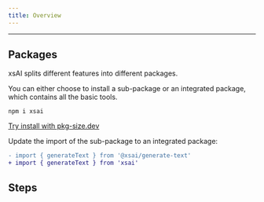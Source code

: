 ```yaml
---
title: Overview
---
```


---

## Packages

xsAI splits different features into different packages.

You can either choose to install a sub-package or an integrated package,
which contains all the basic tools.

```package-install
npm i xsai
```

[Try install with pkg-size.dev](https://pkg-size.dev/xsai)

Update the import of the sub-package to an integrated package:

```diff
- import { generateText } from '@xsai/generate-text'
+ import { generateText } from 'xsai'
```

## Steps

<Cards>
  <Card
    title="Generating Text"
    description="Call to LLM starts with a bundle size of about 1KB."
    href="generate/text"
    external={false}
  />
</Cards>
